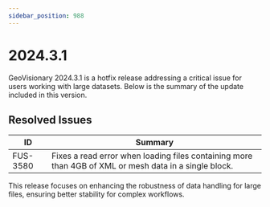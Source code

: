 ```yaml
---
sidebar_position: 988
---
```


# 2024.3.1

GeoVisionary 2024.3.1 is a hotfix release addressing a critical issue for users working with large datasets. Below is the summary of the update included in this version.

## Resolved Issues

| ID | Summary
|---|---|
| FUS-3580 | Fixes a read error when loading files containing more than 4GB of XML or mesh data in a single block. |

This release focuses on enhancing the robustness of data handling for large files, ensuring better stability for complex workflows.
